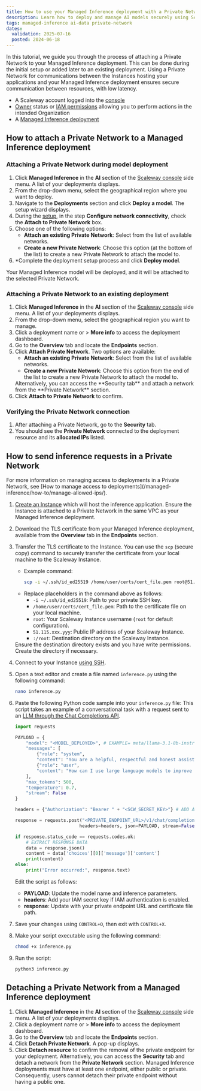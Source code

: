 ```yaml
---
title: How to use your Managed Inference deployment with a Private Network
description: Learn how to deploy and manage AI models securely using Scaleway's Managed Inference with a private network configuration, ensuring optimal performance and data protection.
tags: managed-inference ai-data private-network
dates:
  validation: 2025-07-16
  posted: 2024-06-18
---
```




In this tutorial, we guide you through the process of attaching a Private Network to your Managed Inference deployment.
This can be done during the initial setup or added later to an existing deployment.
Using a Private Network for communications between the Instances hosting your applications and your Managed Inference deployment ensures secure communication between resources, with low latency.

<Requirements />

  - A Scaleway account logged into the [console](https://account.scaleway.com/?service=elements)
  - [Owner](/iam/concepts/#owner) status or [IAM permissions](/iam/concepts/#permission) allowing you to perform actions in the intended Organization
  - A [Managed Inference deployment](/managed-inference/quickstart/)


## How to attach a Private Network to a Managed Inference deployment

### Attaching a Private Network during model deployment

1. Click **Managed Inference** in the **AI** section of the [Scaleway console](https://account.scaleway.com/?service=elements) side menu. A list of your deployments displays.
2. From the drop-down menu, select the geographical region where you want to deploy.
3. Navigate to the **Deployments** section and click **Deploy a model**. The setup wizard displays.
4. During the [setup](/managed-inference/how-to/create-deployment/), in the step **Configure network connectivity**, check the **Attach to Private Network** box.
5. Choose one of the following options:
    - **Attach an existing Private Network**: Select from the list of available networks.
    - **Create a new Private Network**: Choose this option (at the bottom of the list) to create a new Private Network to attach the model to.
6. *Complete the deployment setup process and click **Deploy model**.

Your Managed Inference model will be deployed, and it will be attached to the selected Private Network.

### Attaching a Private Network to an existing deployment

1. Click **Managed Inference** in the **AI** section of the [Scaleway console](https://account.scaleway.com/?service=elements) side menu. A list of your deployments displays.
2. From the drop-down menu, select the geographical region you want to manage.
3. Click a deployment name or <Icon name="more" /> > **More info** to access the deployment dashboard.
4. Go to the **Overview** tab and locate the **Endpoints** section.
5. Click **Attach Private Network**. Two options are available:
    - **Attach an existing Private Network**: Select from the list of available networks.
    - **Create a new Private Network**: Choose this option from the end of the list to create a new Private Network to attach the model to.
    <Message type="tip">
      Alternatively, you can access the **Security tab** and attach a network from the **Private Network** section.
    </Message>
6. Click **Attach to Private Network** to confirm.

### Verifying the Private Network connection

1. After attaching a Private Network, go to the **Security** tab.
2. You should see the **Private Network** connected to the deployment resource and its **allocated IPs** listed.
    <Lightbox image={image} alt="A screenshot of the Scaleway console, highlighting the Private Network configuration of the Managed Inference deployment" size="medium" />

## How to send inference requests in a Private Network

<Message type="note">
For more information on managing access to deployments in a Private Network, see [How to manage access to deployments](/managed-inference/how-to/manage-allowed-ips/).
</Message>

1. [Create an Instance](/instances/how-to/create-an-instance/) which will host the inference application.
    <Message type="important">
      Ensure the Instance is attached to a Private Network in the same VPC as your Managed Inference deployment.
    </Message>
2. Download the TLS certificate from your Managed Inference deployment, available from the **Overview** tab in the **Endpoints** section.
    <Lightbox image={image2} alt="A screenshot of the Managed Interface product overview tab in the Scaleway console, highlighting the TLS certificate download section" size="medium" />
3. Transfer the TLS certificate to the Instance. You can use the `scp` (secure copy) command to securely transfer the certificate from your local machine to the Scaleway Instance.
   - Example command:
     ```bash
     scp -i ~/.ssh/id_ed25519 /home/user/certs/cert_file.pem root@51.115.xxx.yyy:/root
     ```
   - Replace placeholders in the command above as follows:
     - `-i ~/.ssh/id_ed25519`: Path to your private SSH key.
     - `/home/user/certs/cert_file.pem`: Path to the certificate file on your local machine.
     - `root`: Your Scaleway Instance username (`root` for default configuration).
     - `51.115.xxx.yyy`: Public IP address of your Scaleway Instance.
     - `:/root`: Destination directory on the Scaleway Instance.
    <Message type="note">
      Ensure the destination directory exists and you have write permissions. Create the directory if necessary.
    </Message>
4. Connect to your Instance [using SSH](/instances/how-to/connect-to-instance/).
5. Open a text editor and create a file named `inference.py` using the following command:
     ```bash
     nano inference.py
     ```
6. Paste the following Python code sample into your `inference.py` file:
    <Message type="tip">
    This script takes an example of a conversational task with a request sent to an [LLM through the Chat Completions API](/managed-inference/reference-content/openai-compatibility/#chat-completions-api).
    </Message>
    ```py
    import requests

    PAYLOAD = {
        "model": "<MODEL_DEPLOYED>", # EXAMPLE= meta/llama-3.1-8b-instruct:fp8
        "messages": [
            {"role": "system",
            "content": "You are a helpful, respectful and honest assistant."},
            {"role": "user",
            "content": "How can I use large language models to improve customer service?"}
        ],
        "max_tokens": 500,
        "temperature": 0.7,
        "stream": False
    }

    headers = {"Authorization": "Bearer " + "<SCW_SECRET_KEY>"} # ADD API KEY, IF API KEY AUTHENTICATION IS ENABLED FOR THE PRIVATE ENDPOINT

    response = requests.post("<PRIVATE_ENDPOINT_URL>/v1/chat/completions",
                            headers=headers, json=PAYLOAD, stream=False, verify='<CERT_NAME>.pem')

    if response.status_code == requests.codes.ok:
        # EXTRACT RESPONSE DATA
        data = response.json()
        content = data['choices'][0]['message']['content']
        print(content)
    else:
        print("Error occurred:", response.text)
    ```
   Edit the script as follows:
     - **PAYLOAD**: Update the model name and inference parameters.
     - **headers**: Add your IAM secret key if IAM authentication is enabled.
     - **response**: Update with your private endpoint URL and certificate file path.

7. Save your changes using `CONTROL+O`, then exit with `CONTROL+X`.
8. Make your script executable using the following command:
     ```bash
     chmod +x inference.py
     ```

9. Run the script:
     ```bash
     python3 inference.py
     ```

## Detaching a Private Network from a Managed Inference deployment

1. Click **Managed Inference** in the **AI** section of the [Scaleway console](https://account.scaleway.com/?service=elements) side menu. A list of your deployments displays.
2. Click a deployment name or <Icon name="more" /> > **More info** to access the deployment dashboard.
3. Go to the **Overview** tab and locate the **Endpoints** section.
4. Click **Detach Private Network**. A pop-up displays.
    <Lightbox image={image3} alt="A screenshot of the Managed Interface product overview tab in the Scaleway console, highlighting the Private Network detach section" size="medium" />
5. Click **Detach resource** to confirm the removal of the private endpoint for your deployment.
    <Message type="tip">
      Alternatively, you can access the **Security** tab and detach a network from the **Private Network** section.
    </Message>
    <Message type="important">
      Managed Inference deployments must have at least one endpoint, either public or private. Consequently, users cannot detach their private endpoint without having a public one.
    </Message>
